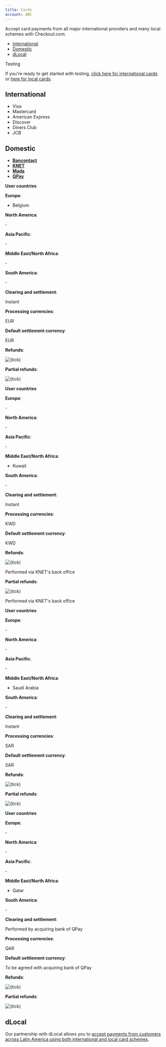 ```yaml
---
title: Cards
account: ABC
---
```


Accept card payments from all major international providers and many local schemes with Checkout.com.

*   [International](#Cards-international)
*   [Domestic](#Cards-domestic)
*   [dLocal](#Cards-dlocal)

Testing

If you're ready to get started with testing, [click here for international cards](/display/DOCS/Test+card+numbers) or [here for local cards](/display/DOCS/APM+testing#APMtesting-cards).

International 
--------------

*   Visa
*   Mastercard
*   American Express
*   Discover
*   Diners Club
*   JCB

Domestic 
---------

*   [**Bancontact**](#tabs-8f4e3d7f-305d-430c-9c89-7fb12bbe16b1-1)
*   [**KNET**](#tabs-8f4e3d7f-305d-430c-9c89-7fb12bbe16b1-2)
*   [**Mada**](#tabs-8f4e3d7f-305d-430c-9c89-7fb12bbe16b1-3)
*   [**QPay**](#tabs-8f4e3d7f-305d-430c-9c89-7fb12bbe16b1-4)

**User countries**

**Europe**:

*   Belgium

**North America**:

\-

**Asia Pacific**:

\-

**Middle East/North Africa**:

\-

**South America**:

\-

**Clearing and settlement**:

Instant

**Processing currencies**:

EUR

**Default settlement currency**:

EUR

**Refunds**:

![(tick)](/s/en_GB/7901/abf7b35644d5a5d1d7e4b0969a83e8eb2b569fb5/_/images/icons/emoticons/check.svg)

**Partial refunds**:

![(tick)](/s/en_GB/7901/abf7b35644d5a5d1d7e4b0969a83e8eb2b569fb5/_/images/icons/emoticons/check.svg)

**User countries**

**Europe**:

\-

**North America**:

\-

**Asia Pacific**:

\-

**Middle East/North Africa**:

*   Kuwait

**South America**:

\-

**Clearing and settlement**:

Instant

**Processing currencies**:

KWD

**Default settlement currency**:

KWD

**Refunds**:

![(tick)](/s/en_GB/7901/abf7b35644d5a5d1d7e4b0969a83e8eb2b569fb5/_/images/icons/emoticons/check.svg)

Performed via KNET's back office

**Partial refunds**:

![(tick)](/s/en_GB/7901/abf7b35644d5a5d1d7e4b0969a83e8eb2b569fb5/_/images/icons/emoticons/check.svg)

Performed via KNET's back office

**User countries**

**Europe**:

\-

**North America**:

\-

**Asia Pacific**:

\-

**Middle East/North Africa**:

*   Saudi Arabia

**South America**:

\-

**Clearing and settlement**:

Instant

**Processing currencies**:

SAR

**Default settlement currency**:

SAR

**Refunds**:

![(tick)](/s/en_GB/7901/abf7b35644d5a5d1d7e4b0969a83e8eb2b569fb5/_/images/icons/emoticons/check.svg)

**Partial refunds**:

![(tick)](/s/en_GB/7901/abf7b35644d5a5d1d7e4b0969a83e8eb2b569fb5/_/images/icons/emoticons/check.svg)

**User countries**

**Europe**:

\-

**North America**:

\-

**Asia Pacific**:

\-

**Middle East/North Africa**:

*   Qatar

**South America**:

\-

**Clearing and settlement**:

Performed by acquiring bank of QPay

**Processing currencies**:

QAR

**Default settlement currency**:

To be agreed with acquiring bank of QPay

**Refunds**:

![(tick)](/s/en_GB/7901/abf7b35644d5a5d1d7e4b0969a83e8eb2b569fb5/_/images/icons/emoticons/check.svg)

**Partial refunds**:

![(tick)](/s/en_GB/7901/abf7b35644d5a5d1d7e4b0969a83e8eb2b569fb5/_/images/icons/emoticons/check.svg)

dLocal 
-------

Our partnership with dLocal allows you to [accept payments from customers across Latin America using both international and local card schemes](/display/DOCS/dLocal).
